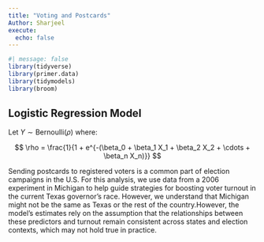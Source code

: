 ```yaml
---
title: "Voting and Postcards"
Author: Sharjeel 
execute: 
  echo: false
---
```




```r
#| message: false
library(tidyverse)
library(primer.data)
library(tidymodels)
library(broom)
```

## Logistic Regression Model

Let $Y \sim \text{Bernoulli}(\rho)$ where:

$$
\rho = \frac{1}{1 + e^{-(\beta_0 + \beta_1 X_1 + \beta_2 X_2 + \cdots + \beta_n X_n)}}
$$


Sending postcards to registered voters is a common part of election campaigns in the U.S. For this analysis, we use data from a 2006 experiment in Michigan to help guide strategies for boosting voter turnout in the current Texas governor’s race. However, we understand that Michigan might not be the same as Texas or the rest of the country.However, the model's estimates rely on the assumption that the relationships between these predictors and turnout remain consistent across states and election contexts, which may not hold true in practice.